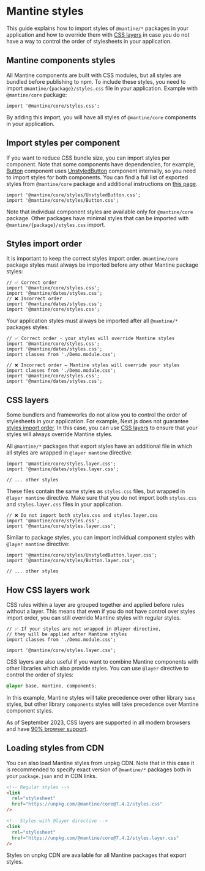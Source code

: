 

# Mantine styles

This guide explains how to import styles of `@mantine/*` packages in your application
and how to override them with [CSS layers](https://developer.mozilla.org/en-US/docs/Web/CSS/@layer)
in case you do not have a way to control the order of stylesheets in your application.

## Mantine components styles

All Mantine components are built with CSS modules, but all styles are bundled before publishing to npm.
To include these styles, you need to import `@mantine/{package}/styles.css` file in your application.
Example with `@mantine/core` package:

```tsx
import '@mantine/core/styles.css';
```

By adding this import, you will have all styles of `@mantine/core` components in your application.

## Import styles per component

If you want to reduce CSS bundle size, you can import styles per component. Note that some components
have dependencies, for example, [Button](/core/button) component uses [UnstyledButton](/core/unstyled-button)
component internally, so you need to import styles for both components. You can find a full list of
exported styles from `@mantine/core` package and additional instructions on [this page](/styles/css-files-list).

```tsx
import '@mantine/core/styles/UnstyledButton.css';
import '@mantine/core/styles/Button.css';
```

Note that individual component styles are available only for `@mantine/core` package.
Other packages have minimal styles that can be imported with `@mantine/{package}/styles.css` import.

## Styles import order

It is important to keep the correct styles import order. `@mantine/core` package
styles must always be imported before any other Mantine package styles:

```tsx
// ✅ Correct order
import '@mantine/core/styles.css';
import '@mantine/dates/styles.css';
// ❌ Incorrect order
import '@mantine/dates/styles.css';
import '@mantine/core/styles.css';
```

Your application styles must always be imported after all `@mantine/*` packages styles:

```tsx
// ✅ Correct order - your styles will override Mantine styles
import '@mantine/core/styles.css';
import '@mantine/dates/styles.css';
import classes from './Demo.module.css';

// ❌ Incorrect order – Mantine styles will override your styles
import classes from './Demo.module.css';
import '@mantine/core/styles.css';
import '@mantine/dates/styles.css';
```

## CSS layers

Some bundlers and frameworks do not allow you to control the order of stylesheets in your application.
For example, Next.js does not guarantee [styles import order](https://github.com/vercel/next.js/issues/16630).
In this case, you can use [CSS layers](https://developer.mozilla.org/en-US/docs/Web/CSS/@layer) to ensure
that your styles will always override Mantine styles.

All `@mantine/*` packages that export styles have an additional file in which all styles are wrapped in
`@layer mantine` directive.

```tsx
import '@mantine/core/styles.layer.css';
import '@mantine/dates/styles.layer.css';

// ... other styles
```

These files contain the same styles as `styles.css` files, but wrapped in `@layer mantine` directive.
Make sure that you do not import both `styles.css` and `styles.layer.css` files in your application.

```tsx
// ❌ Do not import both styles.css and styles.layer.css
import '@mantine/core/styles.css';
import '@mantine/core/styles.layer.css';
```

Similar to package styles, you can import individual component styles with `@layer mantine` directive:

```tsx
import '@mantine/core/styles/UnstyledButton.layer.css';
import '@mantine/core/styles/Button.layer.css';

// ... other styles
```

## How CSS layers work

CSS rules within a layer are grouped together and applied before rules without a layer. This means that
even if you do not have control over styles import order, you can still override Mantine styles with
regular styles.

```tsx
// ✅ If your styles are not wrapped in @layer directive,
// they will be applied after Mantine styles
import classes from './Demo.module.css';

import '@mantine/core/styles.layer.css';
```

CSS layers are also useful if you want to combine Mantine components with other libraries which also
provide styles. You can use `@layer` directive to control the order of styles:

```scss
@layer base, mantine, components;
```

In this example, Mantine styles will take precedence over other library `base` styles, but other library
`components` styles will take precedence over Mantine component styles.

As of September 2023, CSS layers are supported in all modern browsers and have [90% browser support](https://caniuse.com/css-cascade-layers).

## Loading styles from CDN

You can also load Mantine styles from unpkg CDN. Note that in this case it is
recommended to specify exact version of `@mantine/*` packages both in your
`package.json` and in CDN links.

```html
<!-- Regular styles -->
<link
  rel="stylesheet"
  href="https://unpkg.com/@mantine/core@7.4.2/styles.css"
/>

<!-- Styles with @layer directive -->
<link
  rel="stylesheet"
  href="https://unpkg.com/@mantine/core@7.4.2/styles.layer.css"
/>
```

Styles on unpkg CDN are available for all Mantine packages that export styles.
